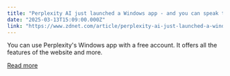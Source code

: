 ```yaml
---
title: "Perplexity AI just launched a Windows app - and you can speak to it"
date: "2025-03-13T15:09:00.000Z"
link: "https://www.zdnet.com/article/perplexity-ai-just-launched-a-windows-app-and-you-can-speak-to-it/"
---
```


You can use Perplexity's Windows app with a free account. It offers all the features of the website and more.

[Read more](https://www.zdnet.com/article/perplexity-ai-just-launched-a-windows-app-and-you-can-speak-to-it/)

